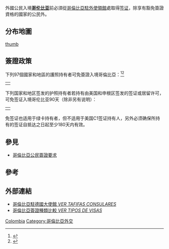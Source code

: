 {{multiple image
| footer    = 哥倫比亞的出入境蓋章
| width     = 200
| image1    = Colombian migration entry stamp 2013-11-10 19-11.jpg
| alt1      = Entry stamp
| image2    = Colombian migration exit stamp 2013-11-10 19-12.jpg
| alt2      = Exit stamp
}}
外國公民入境'''[[哥伦比亚|哥伦比亚]]'''前必須從[[哥倫比亞駐外機構列表|哥倫比亞駐外使領館]]處取得[[签证|签证]]，除享有豁免簽證資格的國家的公民外。

==分布地圖==
[[image:Visa_policy_of_Colombia.png|thumb]]

==簽證政策==

下列97個國家和地區的護照持有者可免簽證入境哥倫比亞：<ref>{{cite web|title=簽證|url=http://www.cancilleria.gov.co/tramites_servicios/visas|publisher=哥倫比亞外交部|accessdate=2013-12-21|archive-date=2017-10-12|archive-url=https://web.archive.org/web/20171012161019/https://www.cancilleria.gov.co/tramites_servicios/visas|dead-url=no}}{{es}}{{en}}</ref><ref>{{cite web|title=簽證信息|url=https://www.timaticweb.com/cgi-bin/tim_website_client.cgi?FullText=1&COUNTRY=CO&SECTION=VI&SUBSECTION=00&user=DL&subuser=DELTAB2C|work={{link-en|旅遊信息查詢系統|Timatic}}|publisher=[[國際航空運輸協會|國際航空運輸協會]]|language=en}}</ref>

{|style=" {{border-radius|1em}} {{box-shadow|0.1em|0.1em|0.5em|rgba(0,0,0,0.75)}}; background-color: white; border: 1px solid white; padding: 5px;"
|- style="vertical-align:top;"
|
{{column|4|
*{{EU}}/[[歐洲自由貿易聯盟|歐洲自由貿易聯盟]]
*{{AND}}
*{{ATG}}
*{{ARG}}
*{{AUS}}
*{{AZE}}
*{{BHS}}
*{{BRB}}
*{{BLZ}}
*{{BTN}}
*{{BOL}}
*{{BRA}}
*{{BRU}}
*{{CAN}}
*{{CHL}}
*{{CRI}}
*{{DOM}}
*{{DMA}}
*{{ECU}}
*{{SLV}}
*{{FJI}}
*{{GEO}}
*{{GRD}}
*{{GTM}}
*{{GUY}}
*{{HND}}
*{{HKG}}
*{{IDN}}
*{{ISR}}
*{{JAM}}
*{{JPN}}
*{{MHL}}
*{{MEX}}
*{{MCO}}
*{{NZL}}
*{{PLW}}
*{{PAN}}
*{{PNG}}
*{{PRY}}
*{{PER}}
*{{PHL}}
*{{RUS}}
*{{SKN}}
*{{LCA}}
*{{VCT}}
*{{SAM}}
*{{SGP}}
*{{SLB}}
*{{ZAF}}
*{{KOR}}
*{{SUR}}
*{{ROC-TW}}
*{{TTO}}
*{{TUR}}
*{{UAE}}
*{{USA}}
*{{URY}}
*{{VAT}}
*{{VEN}}
}}
|}

下列国家和地区签发的护照持有者若持有由美国和申根区签发的签证或居留许可，可免签证入境哥伦比亚90天（除非另有说明）：
{|style=" {{border-radius|1em}} {{box-shadow|0.1em|0.1em|0.5em|rgba(0,0,0,0.75)}}; background-color: white; border: 1px solid white; padding: 5px;"
|- style="vertical-align:top;"
|
{{column|1|
*{{CAM}}
*{{CHN}}
*{{IND}}
*{{MAC}}（180天）
*{{MYA}}
*{{THA}}
*{{VNM}}
}}
|}
免签证也适用于绿卡持有者，但不适用于美国C1签证持有人，另外必须确保所持有的签证自抵达之日起至少180天内有效。

==參見==
*[[哥倫比亞公民簽證要求|哥倫比亞公民簽證要求]]

==參考==
{{Reflist}}

==外部連結==
*[https://web.archive.org/web/20110114174900/http://www.botschaft-kolumbien.de/paginas/de_c_visum.htm 哥倫比亞駐德國大使館 ''VER TAFIFAS CONSULARES'']{{de}}{{es}}
*[http://colombiavisas.com/gov-docs/Types%20of%20Colombian%20Visas.html 哥倫比亞簽證種類比較 ''VER TIPOS DE VISAS'']{{Wayback|url=http://colombiavisas.com/gov-docs/Types%20of%20Colombian%20Visas.html |date=20120607042653 }}{{en}}{{es}}

{{各国签证信息}}

[[Category:各國簽證政策|Colombia]]
[[Category:哥倫比亞外交|Category:哥倫比亞外交]]